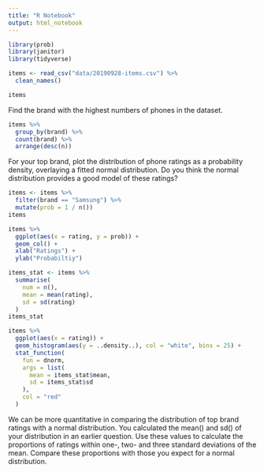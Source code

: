 ```yaml
---
title: "R Notebook"
output: html_notebook
---
```


```r
library(prob)
library(janitor)
library(tidyverse)
```

```r
items <- read_csv("data/20190928-items.csv") %>%
  clean_names()
```

```r
items
```


Find the brand with the highest numbers of phones in the dataset.

```r
items %>%
  group_by(brand) %>%
  count(brand) %>%
  arrange(desc(n))
```


For your top brand, plot the distribution of phone ratings as a probability density, overlaying a fitted normal distribution. Do you think the normal distribution provides a good model of these ratings?

```r
items <- items %>%
  filter(brand == "Samsung") %>%
  mutate(prob = 1 / n())
items
```

```r
items %>%
  ggplot(aes(x = rating, y = prob)) +
  geom_col() + 
  xlab("Ratings") + 
  ylab("Probabiltiy")
```

```r
items_stat <- items %>%
  summarise(
    num = n(),
    mean = mean(rating),
    sd = sd(rating)
  )
items_stat
```

```r
items %>%
  ggplot(aes(x = rating)) +
  geom_histogram(aes(y = ..density..), col = "white", bins = 25) +
  stat_function(
    fun = dnorm,
    args = list(
      mean = items_stat$mean,
      sd = items_stat$sd
    ),
    col = "red"
  )
```




We can be more quantitative in comparing the distribution of top brand ratings with a normal distribution. You calculated the mean() and sd() of your distribution in an earlier question. Use these values to calculate the proportions of ratings within one-, two- and three standard deviations of the mean. Compare these proportions with those you expect for a normal distribution.

```r

```

